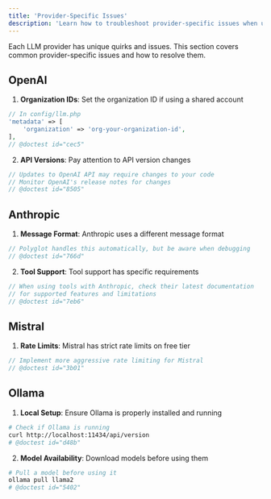 ```yaml
---
title: 'Provider-Specific Issues'
description: 'Learn how to troubleshoot provider-specific issues when using Polyglot.'
---
```


Each LLM provider has unique quirks and issues. This section covers common provider-specific issues and how to resolve them.


## OpenAI

1. **Organization IDs**: Set the organization ID if using a shared account
```php
// In config/llm.php
'metadata' => [
    'organization' => 'org-your-organization-id',
],
// @doctest id="cec5"
```

2. **API Versions**: Pay attention to API version changes
```php
// Updates to OpenAI API may require changes to your code
// Monitor OpenAI's release notes for changes
// @doctest id="8505"
```

## Anthropic

1. **Message Format**: Anthropic uses a different message format
```php
// Polyglot handles this automatically, but be aware when debugging
// @doctest id="766d"
```

2. **Tool Support**: Tool support has specific requirements
```php
// When using tools with Anthropic, check their latest documentation
// for supported features and limitations
// @doctest id="7eb6"
```

## Mistral

1. **Rate Limits**: Mistral has strict rate limits on free tier
```php
// Implement more aggressive rate limiting for Mistral
// @doctest id="3b01"
```


## Ollama

1. **Local Setup**: Ensure Ollama is properly installed and running
```bash
# Check if Ollama is running
curl http://localhost:11434/api/version
# @doctest id="d48b"
```

2. **Model Availability**: Download models before using them
```bash
# Pull a model before using it
ollama pull llama2
# @doctest id="5402"
```
